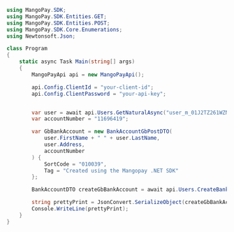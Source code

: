 ```csharp .NET 
using MangoPay.SDK;
using MangoPay.SDK.Entities.GET;
using MangoPay.SDK.Entities.POST;
using MangoPay.SDK.Core.Enumerations;
using Newtonsoft.Json;

class Program
{
    static async Task Main(string[] args)
    {
        MangoPayApi api = new MangoPayApi();

        api.Config.ClientId = "your-client-id";
        api.Config.ClientPassword = "your-api-key";


        var user = await api.Users.GetNaturalAsync("user_m_01J2TZ261WZNDM0ZDRWGDYA4GN");
        var accountNumber = "11696419";

        var GbBankAccount = new BankAccountGbPostDTO(
            user.FirstName + " " + user.LastName, 
            user.Address,
            accountNumber
        ) {
            SortCode = "010039",
            Tag = "Created using the Mangopay .NET SDK"
        };

        BankAccountDTO createGbBankAccount = await api.Users.CreateBankAccountGbAsync(user.Id, GbBankAccount);

        string prettyPrint = JsonConvert.SerializeObject(createGbBankAccount, Formatting.Indented);
        Console.WriteLine(prettyPrint);
	}
}
```
